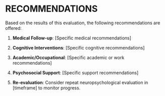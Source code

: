 
# RECOMMENDATIONS

Based on the results of this evaluation, the following recommendations are offered:

1. **Medical Follow-up**: [Specific medical recommendations]

2. **Cognitive Interventions**: [Specific cognitive recommendations]

3. **Academic/Occupational**: [Specific academic or work recommendations]

4. **Psychosocial Support**: [Specific support recommendations]

5. **Re-evaluation**: Consider repeat neuropsychological evaluation in [timeframe] to monitor progress.


